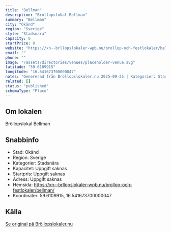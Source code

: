 ```yaml
---
title: "Bellman"
description: "Bröllopslokal Bellman"
summary: "Bellman"
city: "Okänd"
region: "Sverige"
style: "Stadsnära"
capacity: 0
startPrice: 0
website: "https://xn--brllopslokaler-wpb.nu/brollop-och-festlokaler/bellman/"
email: ""
phone: ""
image: "/assets/directories/venues/placeholder-venue.svg"
latitude: "59.6109915"
longitude: "16.541673700000047"
notes: "Genererad från Bröllopslokaler.nu 2025-09-25 | Kategorier: Stadsnära"
related: []
status: "published"
schemaType: "Place"
---
```


## Om lokalen

Bröllopslokal Bellman

## Snabbinfo

- Stad: Okänd
- Region: Sverige
- Kategorier: Stadsnära
- Kapacitet: Uppgift saknas
- Startpris: Uppgift saknas
- Adress: Uppgift saknas
- Hemsida: https://xn--brllopslokaler-wpb.nu/brollop-och-festlokaler/bellman/
- Koordinater: 59.6109915, 16.541673700000047

## Källa

[Se original på Bröllopslokaler.nu](https://xn--brllopslokaler-wpb.nu/brollop-och-festlokaler/bellman/)
